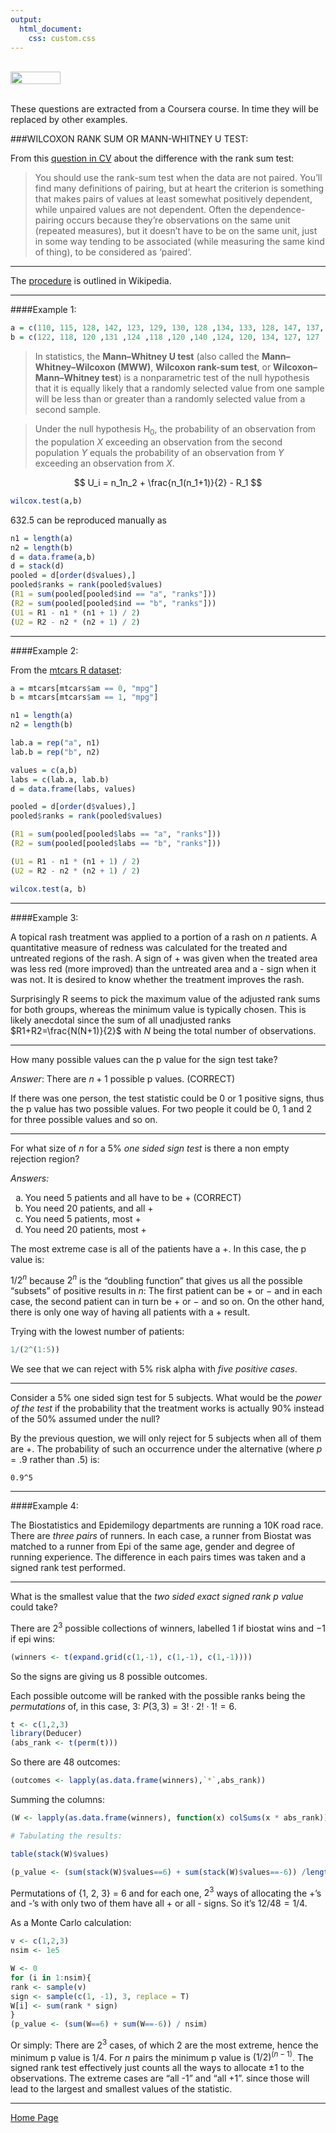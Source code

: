 ```yaml
---
output: 
  html_document:
    css: custom.css
---
```


<br>
<a href="http://rinterested.github.io/statistics/index.html">
<img HEIGHT="20" WIDTH="80" src="https://cloud.githubusercontent.com/assets/9312897/10556783/a27a26fa-745c-11e5-9b1a-2d5bd737387a.PNG"></a>
<br><br>



These questions are extracted from a Coursera course. In time they will be replaced by other examples.

###WILCOXON RANK SUM OR MANN-WHITNEY U TEST:


From this [question in CV](http://stats.stackexchange.com/a/91038/67822) about the difference with the rank sum test:


>You should use the rank-sum test when the data are not paired. You'll find many definitions of pairing, but at heart the criterion is something that makes pairs of values at least somewhat positively dependent, while unpaired values are not dependent. Often the dependence-pairing occurs because they're observations on the same unit (repeated measures), but it doesn't have to be on the same unit, just in some way tending to be associated (while measuring the same kind of thing), to be considered as 'paired'.


---

The [procedure](en.wikipedia.org/wiki/Mann–Whitney_U_test#Calculations) is outlined in Wikipedia.

---

####Example 1:

```r
a = c(110, 115, 128, 142, 123, 129, 130, 128 ,134, 133, 128, 147, 137, 112, 138, 128, 132, 139, 133, 135, 133, 125, 134, 139, 138, 142, 152, 140, 144, 147 ,153 ,141)
b = c(122, 118, 120 ,131 ,124 ,118 ,120 ,140 ,124, 120, 134, 127, 127 ,134, 133, 137 ,137 ,135 ,129 ,138 ,143, 128 ,121 ,129, 133, 138, 142, 131, 135, 132, 146, 135)
```

>In statistics, the **Mann–Whitney U test** (also called the **Mann–Whitney–Wilcoxon (MWW)**, **Wilcoxon rank-sum test**, or **Wilcoxon–Mann–Whitney test**) is a nonparametric test of the null hypothesis that it is equally likely that a randomly selected value from one sample will be less than or greater than a randomly selected value from a second sample.

>Under the null hypothesis $\text{H}_0$, the probability of an observation from the population $X$ exceeding an observation from the second population $Y$ equals the probability of an observation from $Y$ exceeding an observation from $X$.

$$
U_i = n_1n_2 + \frac{n_1(n_1+1)}{2} - R_1
$$

```r
wilcox.test(a,b)
```

$632.5$ can be reproduced manually as

```r
n1 = length(a)
n2 = length(b)
d = data.frame(a,b)
d = stack(d)
pooled = d[order(d$values),]
pooled$ranks = rank(pooled$values)
(R1 = sum(pooled[pooled$ind == "a", "ranks"]))
(R2 = sum(pooled[pooled$ind == "b", "ranks"]))
(U1 = R1 - n1 * (n1 + 1) / 2)
(U2 = R2 - n2 * (n2 + 1) / 2)
```

---

####Example 2:

From the [mtcars R dataset](https://stat.ethz.ch/R-manual/R-devel/library/datasets/html/mtcars.html):

```r
a = mtcars[mtcars$am == 0, "mpg"]
b = mtcars[mtcars$am == 1, "mpg"]

n1 = length(a)
n2 = length(b)

lab.a = rep("a", n1)
lab.b = rep("b", n2)

values = c(a,b)
labs = c(lab.a, lab.b)
d = data.frame(labs, values)

pooled = d[order(d$values),]
pooled$ranks = rank(pooled$values)

(R1 = sum(pooled[pooled$labs == "a", "ranks"]))
(R2 = sum(pooled[pooled$labs == "b", "ranks"]))

(U1 = R1 - n1 * (n1 + 1) / 2)
(U2 = R2 - n2 * (n2 + 1) / 2)

wilcox.test(a, b)
```

---

####Example 3:

A topical rash treatment was applied to a portion of a rash on $n$ patients. A quantitative measure of redness was calculated for the treated and untreated regions of the rash. A sign of + was given when the treated area was less red (more improved) than the untreated area and a - sign when it was not. It is desired to know whether the treatment improves the rash. 

Surprisingly R seems to pick the maximum value of the adjusted rank sums for both groups, whereas the minimum value is typically chosen. This is likely anecdotal since the sum of all unadjusted ranks $R1+R2=\frac{N(N+1)}{2}$ with $N$ being the total number of observations.

---

How many possible values can the p value for the sign test take?

*Answer*: There are $n+1$ possible p values. (CORRECT)

If there was one person, the test statistic could be 0 or 1 positive signs, thus the p value has two possible values. For two people it could be 0, 1 and 2 for three possible values and so on.

---

For what size of $n$ for a $5\%$ *one sided sign test* is there a non empty rejection region?

*Answers:*

a. You need 5 patients and all have to be + (CORRECT)
b. You need 20 patients, and all +
c. You need 5 patients, most +
d. You need 20 patients, most +


The most extreme case is all of the patients have a +. In this case, the p value is:

$1/2^n$ because $2^n$ is the "doubling function" that gives us all the possible "subsets" of positive results in $n$: The first patient can be $+$ or $-$ and in each case, the second patient can in turn be $+$ or $-$ and so on. On the other hand, there is only one way of having all patients with a $+$ result.

Trying with the lowest number of patients:

```r
1/(2^(1:5))
```

We see that we can reject with $5\%$ risk alpha with *five positive cases*.

---

Consider a $5\%$ one sided sign test for $5$ subjects. What would be the *power of the test* if the probability that the treatment works is actually $90\%$ instead of the $50\%$ assumed under the null?

By the previous question, we will only reject for 5 subjects when all of them are +. The probability of such an occurrence under the alternative (where $p=.9$ rather than $.5$) is:

```
0.9^5
```

---

####Example 4:


The Biostatistics and Epidemilogy departments are running a 10K road race. There are *three pairs* of runners. In each case, a runner from Biostat was matched to a runner from Epi of the same age, gender and degree of running experience. The difference in each pairs times was taken and a signed rank test performed.

---

What is the smallest value that the *two sided exact signed rank p value* could take?

There are $2^3$ possible collections of winners, labelled $1$ if biostat wins and $-1$ if epi wins:

```r
(winners <- t(expand.grid(c(1,-1), c(1,-1), c(1,-1))))
```

So the signs are giving us 8 possible outcomes.

Each possible outcome will be ranked with the possible ranks being the *permutations* of, in this case, $3$: $P(3,3)=3!\cdot 2!\cdot 1!=6$.

```r
t <- c(1,2,3)
library(Deducer)
(abs_rank <- t(perm(t)))
```

So there are 48 outcomes:

```r
(outcomes <- lapply(as.data.frame(winners),`*`,abs_rank))
```


Summing the columns:

```r
(W <- lapply(as.data.frame(winners), function(x) colSums(x * abs_rank)))

# Tabulating the results:

table(stack(W)$values)

(p_value <- (sum(stack(W)$values==6) + sum(stack(W)$values==-6)) /length(stack(W)$values))
```

Permutations of {1, 2, 3} = 6 and for each one, $2^3$ ways of allocating the +'s and -'s with only two of them have all + or all - signs. So it's $12/48 = 1/4$.

As a Monte Carlo calculation:

```r
v <- c(1,2,3) 
nsim <- 1e5 

W <- 0 
for (i in 1:nsim){ 
rank <- sample(v) 
sign <- sample(c(1, -1), 3, replace = T) 
W[i] <- sum(rank * sign) 
} 
(p_value <- (sum(W==6) + sum(W==-6)) / nsim)
```

Or simply: There are $2^3$ cases, of which 2 are the most extreme, hence the minimum p value is $1/4$. For $n$ pairs the minimum p value is $(1/2)^{(n-1)}$. The signed rank test  effectively just counts all the ways to allocate $\pm 1$ to the observations. The extreme cases are "all -1" and "all +1". since those will lead to the largest and smallest values of the statistic.

---

<a href="http://rinterested.github.io/statistics/index.html">Home Page</a>
